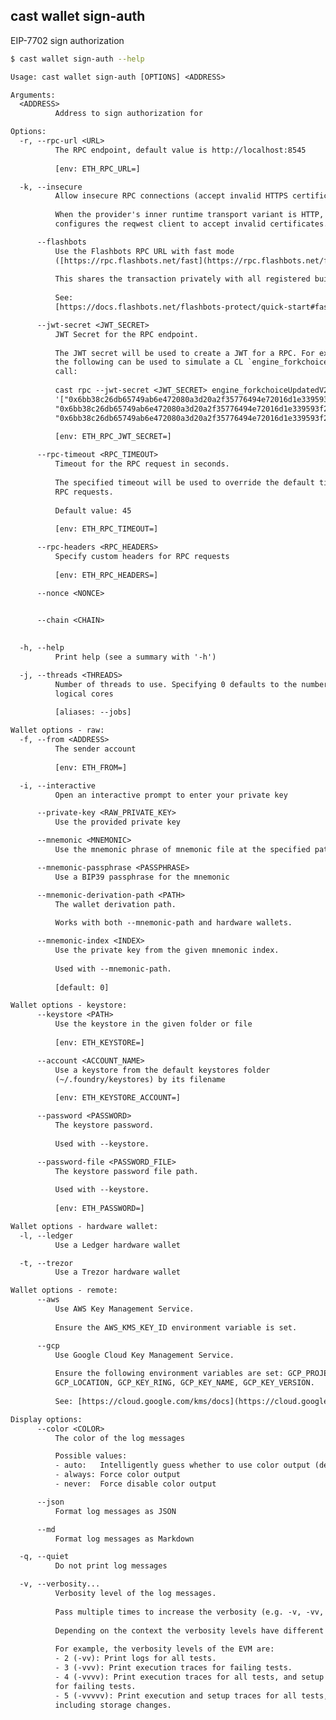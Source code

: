 ## cast wallet sign-auth

EIP-7702 sign authorization

```bash
$ cast wallet sign-auth --help
```

```txt
Usage: cast wallet sign-auth [OPTIONS] <ADDRESS>

Arguments:
  <ADDRESS>
          Address to sign authorization for

Options:
  -r, --rpc-url <URL>
          The RPC endpoint, default value is http://localhost:8545
          
          [env: ETH_RPC_URL=]

  -k, --insecure
          Allow insecure RPC connections (accept invalid HTTPS certificates).
          
          When the provider's inner runtime transport variant is HTTP, this
          configures the reqwest client to accept invalid certificates.

      --flashbots
          Use the Flashbots RPC URL with fast mode
          ([https://rpc.flashbots.net/fast](https://rpc.flashbots.net/fast)).
          
          This shares the transaction privately with all registered builders.
          
          See:
          [https://docs.flashbots.net/flashbots-protect/quick-start#faster-transactions](https://docs.flashbots.net/flashbots-protect/quick-start#faster-transactions)

      --jwt-secret <JWT_SECRET>
          JWT Secret for the RPC endpoint.
          
          The JWT secret will be used to create a JWT for a RPC. For example,
          the following can be used to simulate a CL `engine_forkchoiceUpdated`
          call:
          
          cast rpc --jwt-secret <JWT_SECRET> engine_forkchoiceUpdatedV2
          '["0x6bb38c26db65749ab6e472080a3d20a2f35776494e72016d1e339593f21c59bc",
          "0x6bb38c26db65749ab6e472080a3d20a2f35776494e72016d1e339593f21c59bc",
          "0x6bb38c26db65749ab6e472080a3d20a2f35776494e72016d1e339593f21c59bc"]'
          
          [env: ETH_RPC_JWT_SECRET=]

      --rpc-timeout <RPC_TIMEOUT>
          Timeout for the RPC request in seconds.
          
          The specified timeout will be used to override the default timeout for
          RPC requests.
          
          Default value: 45
          
          [env: ETH_RPC_TIMEOUT=]

      --rpc-headers <RPC_HEADERS>
          Specify custom headers for RPC requests
          
          [env: ETH_RPC_HEADERS=]

      --nonce <NONCE>
          

      --chain <CHAIN>
          

  -h, --help
          Print help (see a summary with '-h')

  -j, --threads <THREADS>
          Number of threads to use. Specifying 0 defaults to the number of
          logical cores
          
          [aliases: --jobs]

Wallet options - raw:
  -f, --from <ADDRESS>
          The sender account
          
          [env: ETH_FROM=]

  -i, --interactive
          Open an interactive prompt to enter your private key

      --private-key <RAW_PRIVATE_KEY>
          Use the provided private key

      --mnemonic <MNEMONIC>
          Use the mnemonic phrase of mnemonic file at the specified path

      --mnemonic-passphrase <PASSPHRASE>
          Use a BIP39 passphrase for the mnemonic

      --mnemonic-derivation-path <PATH>
          The wallet derivation path.
          
          Works with both --mnemonic-path and hardware wallets.

      --mnemonic-index <INDEX>
          Use the private key from the given mnemonic index.
          
          Used with --mnemonic-path.
          
          [default: 0]

Wallet options - keystore:
      --keystore <PATH>
          Use the keystore in the given folder or file
          
          [env: ETH_KEYSTORE=]

      --account <ACCOUNT_NAME>
          Use a keystore from the default keystores folder
          (~/.foundry/keystores) by its filename
          
          [env: ETH_KEYSTORE_ACCOUNT=]

      --password <PASSWORD>
          The keystore password.
          
          Used with --keystore.

      --password-file <PASSWORD_FILE>
          The keystore password file path.
          
          Used with --keystore.
          
          [env: ETH_PASSWORD=]

Wallet options - hardware wallet:
  -l, --ledger
          Use a Ledger hardware wallet

  -t, --trezor
          Use a Trezor hardware wallet

Wallet options - remote:
      --aws
          Use AWS Key Management Service.
          
          Ensure the AWS_KMS_KEY_ID environment variable is set.

      --gcp
          Use Google Cloud Key Management Service.
          
          Ensure the following environment variables are set: GCP_PROJECT_ID,
          GCP_LOCATION, GCP_KEY_RING, GCP_KEY_NAME, GCP_KEY_VERSION.
          
          See: [https://cloud.google.com/kms/docs](https://cloud.google.com/kms/docs)

Display options:
      --color <COLOR>
          The color of the log messages

          Possible values:
          - auto:   Intelligently guess whether to use color output (default)
          - always: Force color output
          - never:  Force disable color output

      --json
          Format log messages as JSON

      --md
          Format log messages as Markdown

  -q, --quiet
          Do not print log messages

  -v, --verbosity...
          Verbosity level of the log messages.
          
          Pass multiple times to increase the verbosity (e.g. -v, -vv, -vvv).
          
          Depending on the context the verbosity levels have different meanings.
          
          For example, the verbosity levels of the EVM are:
          - 2 (-vv): Print logs for all tests.
          - 3 (-vvv): Print execution traces for failing tests.
          - 4 (-vvvv): Print execution traces for all tests, and setup traces
          for failing tests.
          - 5 (-vvvvv): Print execution and setup traces for all tests,
          including storage changes.
```